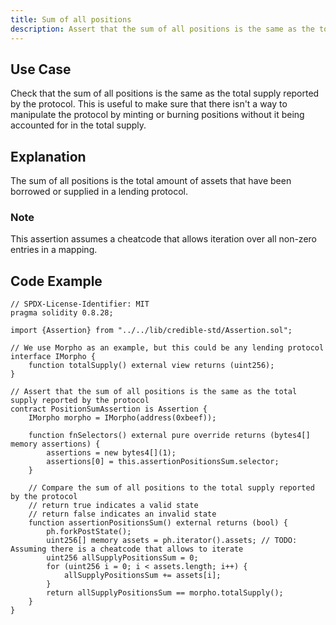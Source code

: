 ```yaml
---
title: Sum of all positions
description: Assert that the sum of all positions is the same as the total supply reported by the protocol
---
```


## Use Case
Check that the sum of all positions is the same as the total supply reported by the protocol.
This is useful to make sure that there isn't a way to manipulate the protocol by minting or burning positions without it being accounted for in the total supply.

## Explanation
The sum of all positions is the total amount of assets that have been borrowed or supplied in a lending protocol.

### Note
This assertion assumes a cheatcode that allows iteration over all non-zero entries in a mapping.

## Code Example
```solidity
// SPDX-License-Identifier: MIT
pragma solidity 0.8.28;

import {Assertion} from "../../lib/credible-std/Assertion.sol";

// We use Morpho as an example, but this could be any lending protocol
interface IMorpho {
    function totalSupply() external view returns (uint256);
}

// Assert that the sum of all positions is the same as the total supply reported by the protocol
contract PositionSumAssertion is Assertion {
    IMorpho morpho = IMorpho(address(0xbeef));

    function fnSelectors() external pure override returns (bytes4[] memory assertions) {
        assertions = new bytes4[](1);
        assertions[0] = this.assertionPositionsSum.selector;
    }

    // Compare the sum of all positions to the total supply reported by the protocol
    // return true indicates a valid state
    // return false indicates an invalid state
    function assertionPositionsSum() external returns (bool) {
        ph.forkPostState();
        uint256[] memory assets = ph.iterator().assets; // TODO: Assuming there is a cheatcode that allows to iterate
        uint256 allSupplyPositionsSum = 0;
        for (uint256 i = 0; i < assets.length; i++) {
            allSupplyPositionsSum += assets[i];
        }
        return allSupplyPositionsSum == morpho.totalSupply();
    }
}
```
